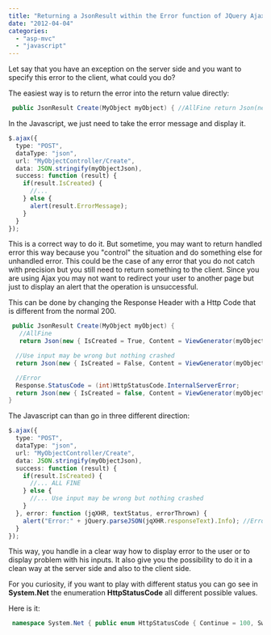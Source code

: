 ```yaml
---
title: "Returning a JsonResult within the Error function of JQuery Ajax"
date: "2012-04-04"
categories: 
  - "asp-mvc"
  - "javascript"
---
```


Let say that you have an exception on the server side and you want to specify this error to the client, what could you do?

The easiest way is to return the error into the return value directly:


```csharp
 public JsonResult Create(MyObject myObject) { //AllFine return Json(new { IsCreated = True, Content = ViewGenerator(myObject)); //Error return Json(new { IsCreated = false, Content = ViewGenerator(myObject), ErrorMessage = 'Could not save because XYZ'); } 
```

In the Javascript, we just need to take the error message and display it. 
```typescript
$.ajax({ 
  type: "POST", 
  dataType: "json", 
  url: "MyObjectController/Create", 
  data: JSON.stringify(myObjectJson), 
  success: function (result) { 
    if(result.IsCreated) { 
      //... 
    } else { 
      alert(result.ErrorMessage); 
    } 
  } 
}); 
``` 


This is a correct way to do it. But sometime, you may want to return handled error this way because you "control" the situation and do something else for unhandled error. This could be the case of any error that you do not catch with precision but you still need to return something to the client. Since you are using Ajax you may not want to redirect your user to another page but just to display an alert that the operation is unsuccessful.

This can be done by changing the Response Header with a Http Code that is different from the normal 200.


```csharp
 public JsonResult Create(MyObject myObject) { 
   //AllFine 
   return Json(new { IsCreated = True, Content = ViewGenerator(myObject));

  //Use input may be wrong but nothing crashed 
  return Json(new { IsCreated = False, Content = ViewGenerator(myObject)); 

  //Error 
  Response.StatusCode = (int)HttpStatusCode.InternalServerError; 
  return Json(new { IsCreated = false, Content = ViewGenerator(myObject), ErrorMessage = 'Could not save because XYZ'); 
} 
```

The Javascript can than go in three different direction:

```typescript
$.ajax({ 
  type: "POST", 
  dataType: "json", 
  url: "MyObjectController/Create", 
  data: JSON.stringify(myObjectJson), 
  success: function (result) { 
    if(result.IsCreated) { 
      //... ALL FINE 
    } else { 
      //... Use input may be wrong but nothing crashed 
    } 
  }, error: function (jqXHR, textStatus, errorThrown) { 
    alert("Error:" + jQuery.parseJSON(jqXHR.responseText).Info); //Error
  } 
}); 
``` 


This way, you handle in a clear way how to display error to the user or to display problem with his inputs. It also give you the possibility to do it in a clean way at the server side and also to the client side.

For you curiosity, if you want to play with different status you can go see in **System.Net** the enumeration **HttpStatusCode** all different possible values.

Here is it:


```csharp
 namespace System.Net { public enum HttpStatusCode { Continue = 100, SwitchingProtocols = 101, OK = 200, Created = 201, Accepted = 202, NonAuthoritativeInformation = 203, NoContent = 204, ResetContent = 205, PartialContent = 206, Ambiguous = 300, MultipleChoices = 300, Moved = 301, MovedPermanently = 301, Found = 302, Redirect = 302, RedirectMethod = 303, SeeOther = 303, NotModified = 304, UseProxy = 305, Unused = 306, RedirectKeepVerb = 307, TemporaryRedirect = 307, BadRequest = 400, Unauthorized = 401, PaymentRequired = 402, Forbidden = 403, NotFound = 404, MethodNotAllowed = 405, NotAcceptable = 406, ProxyAuthenticationRequired = 407, RequestTimeout = 408, Conflict = 409, Gone = 410, LengthRequired = 411, PreconditionFailed = 412, RequestEntityTooLarge = 413, RequestUriTooLong = 414, UnsupportedMediaType = 415, RequestedRangeNotSatisfiable = 416, ExpectationFailed = 417, InternalServerError = 500, NotImplemented = 501, BadGateway = 502, ServiceUnavailable = 503, GatewayTimeout = 504, HttpVersionNotSupported = 505, } } 
```
